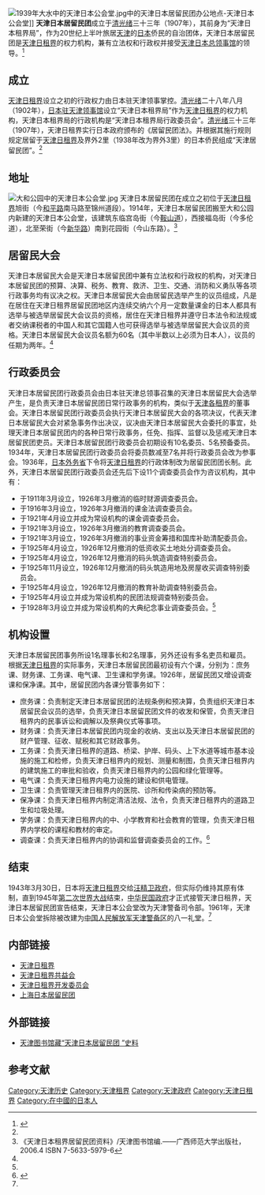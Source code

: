 [[File:1939年大水中的天津日本公会堂.jpg|right]]中的天津日本居留民团办公地点-天津日本公会堂]]
'''天津日本居留民团'''成立于[[清|清]][[光绪|光绪]]三十三年（1907年），其前身为“天津日本租界局”，作为20世纪上半叶旅居[[天津|天津]]的[[日本|日本]]侨民的自治团体，天津日本居留民团是[[天津日租界|天津日租界]]的权力机构，兼有立法权和行政权并接受[[原日本驻天津领事馆|天津日本总领事馆]]的领导。<ref name=autogenerated1>{{Cite web |url=http://www.tjdfz.org.cn/tjtz/zjz/xzjg/index.shtml |title=天津地方志 > 天津通志 > 租界志 > 行政机构 |access-date=2012-01-12 |archive-url=https://web.archive.org/web/20140821144946/http://www.tjdfz.org.cn/tjtz/zjz/xzjg/index.shtml |archive-date=2014-08-21 |dead-url=yes }}</ref>

== 成立 ==
[[天津日租界|天津日租界]]设立之初的行政权力由日本驻天津领事掌控。[[清|清]][[光绪|光绪]]二十八年八月（1902年），[[原日本驻天津领事馆|日本驻天津领事馆]]设立“天津日本租界局”作为[[天津日租界|天津日租界]]的权力机构，天津日本租界局的行政机构是“天津日本租界局行政委员会”。[[清|清]][[光绪|光绪]]三十三年（1907年），天津日租界实行日本政府颁布的《居留民团法》。并根据其施行规则规定居留于[[天津日租界|天津日租界]]及界外2里（1938年改为界外3里）的日本侨民组成“天津居留民团”。<ref name=autogenerated1 />

== 地址 ==
[[File:大和公园中的天津日本公会堂.jpg|right]]
天津日本居留民团在成立之初位于[[天津日租界|天津日租界]]旭街（今[[和平路_(天津)|和平路]]南马路至锦州道段）。1914年，天津日本居留民团搬至大和公园内新建的天津日本公会堂，该建筑东临宫岛街（今[[鞍山道|鞍山道]]），西接福岛街（今多伦道），北至荣街（今[[新华路_(天津)|新华路]]）南到花园街（今山东路）。<ref name="autogenerated2">《天津日本租界居留民团资料》/天津图书馆编.——广西师范大学出版社，2006.4 ISBN 7-5633-5979-6</ref>

== 居留民大会 ==
天津日本居留民大会是天津日本居留民团中兼有立法权和行政权的机构，对天津日本居留民团的预算、决算、税务、教育、救济、卫生、交通、消防和义勇队等各项行政事务均有议决之权。天津日本居留民大会由居留民选举产生的议员组成，凡是在居住在天津日租界居留民团地区内连续交纳六个月一定数量课金的日本人都具有选举与被选举居留民大会议员的资格，居住在天津日租界并遵守日本法令和法规或者交纳课税者的中国人和其它国籍人也可获得选举与被选举居留民大会议员的资格。天津日本居留民大会议员名额为60名（其中半数以上必须为日本人），议员的任期为两年。<ref name=autogenerated1 />

== 行政委员会 ==
天津日本居留民团行政委员会由日本驻天津总领事召集的天津日本居留民大会选举产生，是负责天津日本居留民团日常行政事务的机构，类似于[[天津租界|天津各租界]]的董事会。天津日本居留民团行政委员会执行天津日本居留民大会的各项决议，代表天津日本居留民大会对紧急事务作出决议，议决由天津日本居留民大会委托的事宜，处理天津日本居留民团内的各种日常行政事务，任免、指挥、监督以及惩戒天津日本居留民团吏员。天津日本居留民团行政委员会初期设有10名委员、5名预备委员。1934年，天津日本居留民团行政委员会将委员数减至7名并将行政委员会改为参事会。1936年，[[日本|日本]][[日本外務省|外务省]]下令将[[天津日租界|天津日租界]]的行政体制改为居留民团团长制。此外，天津日本居留民团行政委员会还先后下设11个调查委员会作为咨议机构，其中有：
*于1911年3月设立，1926年3月撤消的临时财源调查委员会。
*于1916年3月设立，1926年3月撤消的课金法调查委员会。
*于1921年4月设立并成为常设机构的课金调查委员会。
*于1921年3月设立，1926年3月撤消的教育调查委员会。
*于1921年3月设立，1926年3月撤消的事业资金筹措和国库补助清配委员会。
*于1925年4月设立，1926年12月撤消的低资收买土地处分调查委员会。
*于1925年4月设立，1926年12月撤消的码头筑造调查特别委员会。
*于1925年11月设立，1926年12月撤消的码头筑造用地及房屋收买调查特别委员会。
*于1925年4月设立，1926年12月撤消的教育补助调查特别委员会。
*于1925年4月设立并成为常设机构的民团法规调查特别委员会。
*于1928年3月设立并成为常设机构的大典纪念事业调查委员会。<ref name=autogenerated2 />

== 机构设置 ==
天津日本居留民团事务所设1名理事长和2名理事，另外还设有多名吏员和雇员。根据[[天津日租界|天津日租界]]的实际事务，天津日本居留民团最初设有六个课，分别为：庶务课、财务课、工务课、电气课、卫生课和学务课。1926年，居留民团又增设调查课和保净课。其中，居留民团内各课分管事务如下：
*庶务课：负责制定天津日本居留民团的法规条例和预决算，负责组织天津日本居留民会议员的选举，负责天津日本居留民团文件的收发和保管，负责天津日租界内的民事诉讼和调解以及祭典仪式等事项。
*财务课：负责天津日本居留民团内现金的收纳、支出以及天津日本居留民团的财产管理、征收、赋税和其它财政事务。
*工务课：负责天津日租界的道路、桥梁、护岸、码头、上下水道等城市基本设施的施工和检修，负责天津日租界内的规划、测量和制图，负责天津日租界内的建筑施工的审批和验收，负责天津日租界内的公园和绿化管理等。
*电气课：负责天津日租界内电力设施的建设和供电管理。
*卫生课：负责管理天津日租界内的医院、诊所和传染病的预防等。
*保净课：负责天津日租界内制定清洁法规、法令，负责天津日租界内的道路卫生和垃圾处理。
*学务课：负责天津日租界内的中、小学教育和社会教育的管理，负责天津日租界内学校的课程和教材的审定。
*调查课：负责天津日租界内的协调和监督调查委员会的工作。<ref name=autogenerated3>{{Cite web |url=http://dlibrary.tjl.tj.cn/rbwk/2-3-p.htm |title=天津图书馆藏“天津日本居留民团 ”史料 |accessdate=2011-09-04 |archive-date=2007-08-12 |archive-url=https://web.archive.org/web/20070812222010/http://dlibrary.tjl.tj.cn/rbwk/2-3-p.htm |dead-url=yes }}</ref>

== 结束 ==
1943年3月30日，日本将[[天津日租界|天津日租界]]交给[[汪精卫政府|汪精卫政府]]，但实际仍维持其原有体制，直到1945年[[第二次世界大战|第二次世界大战]]结束，[[中华民国政府|中华民国政府]]才正式接管天津日租界，天津日本居留民团宣告结束，天津日本公会堂改为天津警备司令部。1961年，天津日本公会堂拆除被改建为[[中国人民解放军|中国人民解放军]][[天津警备区|天津警备区]]的八一礼堂。<ref name=autogenerated3 />

== 内部链接 ==
*[[天津日租界|天津日租界]]
*[[天津日租界共益会|天津日租界共益会]]
*[[天津日租界开发委员会|天津日租界开发委员会]]
*[[上海日本居留民团|上海日本居留民团]]

== 外部链接 ==
* [http://dlibrary.tjl.tj.cn/rbwk/2-3-p.htm 天津图书馆藏“天津日本居留民团 ”史料]{{Wayback|url=http://dlibrary.tjl.tj.cn/rbwk/2-3-p.htm |date=20070812222010 }}

==参考文献==
<div class="references-small">
<references />
</div>

{{原天津租界行政机构}}
{{天津近代历史文化专题}}

[[Category:天津历史|Category:天津历史]]
[[Category:天津租界|Category:天津租界]]
[[Category:天津政府|Category:天津政府]]
[[Category:天津日租界|Category:天津日租界]]
[[Category:在中國的日本人|Category:在中國的日本人]]